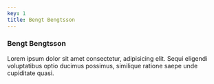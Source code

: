 ```yaml
---
key: 1
title: Bengt Bengtsson
---
```


### Bengt Bengtsson

Lorem ipsum dolor sit amet consectetur, adipisicing elit. Sequi eligendi voluptatibus optio ducimus possimus, similique ratione saepe unde cupiditate quasi.